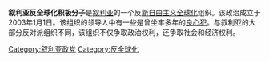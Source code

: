 '''叙利亚反全球化积极分子'''是[[叙利亚|叙利亚]]的一个反[[新自由主义|新自由主义]][[全球化|全球化]]组织。该政治成立于2003年1月1日。该组织的领导人中有一些是曾坐牢多年的[[良心犯|良心犯]]。与叙利亚的大部分反对派组织不同，该组织不仅争取政治权利，还争取社会和经济权利。

[[Category:叙利亚政党|Category:叙利亚政党]]
[[Category:反全球化|Category:反全球化]]